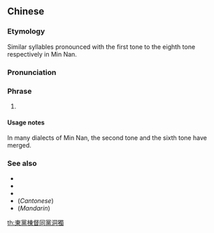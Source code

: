 {{also|东党栋督同党洞独}}
==Chinese==
{{zh-forms|s=东党栋督同党洞独}}

===Etymology===
Similar syllables pronounced with the first tone to the eighth tone respectively in Min Nan.

===Pronunciation===
{{zh-pron
|mn=tong tóng tòng tok tông tóng tōng to̍k
|cat=ph
}}

===Phrase===
{{zh-phrase}}

# {{lb|zh|Min Nan}} {{non-gloss definition|A meaningless phrase used to memorise the eight tones in Min Nan.}}

====Usage notes====
In many dialects of Min Nan, the second tone and the sixth tone have merged.

===See also===
* {{zh-l|獅虎豹龞猴狗象鹿}}
* {{zh-l|衫短褲闊人矮鼻直}}
* {{zh-l|君滾棍骨裙滾郡滑}}
* (''Cantonese'') {{zh-l|三九四零五二七八六}}
* (''Mandarin'') {{zh-l|媽麻馬罵}}

[[th:東黨棟督同黨洞獨]]